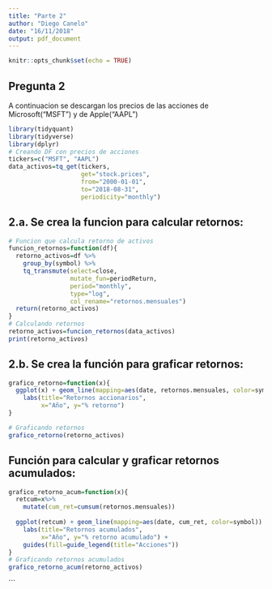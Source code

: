 ```yaml
---
title: "Parte 2"
author: "Diego Canelo"
date: "16/11/2018"
output: pdf_document
---
```


```r
knitr::opts_chunk$set(echo = TRUE)
```

## Pregunta 2

A continuacion se descargan los precios de las acciones de Microsoft("MSFT") y de Apple("AAPL")

```r
library(tidyquant)
library(tidyverse)
library(dplyr)
# Creando DF con precios de acciones
tickers=c("MSFT", "AAPL")
data_activos=tq_get(tickers,
                    get="stock.prices",
                    from="2000-01-01",
                    to="2018-08-31",
                    periodicity="monthly")
```

## 2.a. Se crea la funcion para calcular retornos:

```r
# Funcion que calcula retorno de activos
funcion_retornos=function(df){
  retorno_activos=df %>%
    group_by(symbol) %>%
    tq_transmute(select=close,
                 mutate_fun=periodReturn,
                 period="monthly",
                 type="log",
                 col_rename="retornos.mensuales")
  return(retorno_activos)
}
# Calculando retornos
retorno_activos=funcion_retornos(data_activos)
print(retorno_activos)
```


## 2.b. Se crea la función para graficar retornos:

```r
grafico_retorno=function(x){
  ggplot(x) + geom_line(mapping=aes(date, retornos.mensuales, color=symbol)) +
    labs(title="Retornos accionarios",
         x="Año", y="% retorno")
}

# Graficando retornos
grafico_retorno(retorno_activos)

```

## Función para calcular y graficar retornos acumulados:

```r

grafico_retorno_acum=function(x){
  retcum=x%>%
    mutate(cum_ret=cumsum(retornos.mensuales))
  
  ggplot(retcum) + geom_line(mapping=aes(date, cum_ret, color=symbol)) +
    labs(title="Retornos acumulados",
         x="Año", y="% retorno acumulado") +
    guides(fill=guide_legend(title="Acciones"))
}
# Graficando retornos acumulados
grafico_retorno_acum(retorno_activos)
```


```
